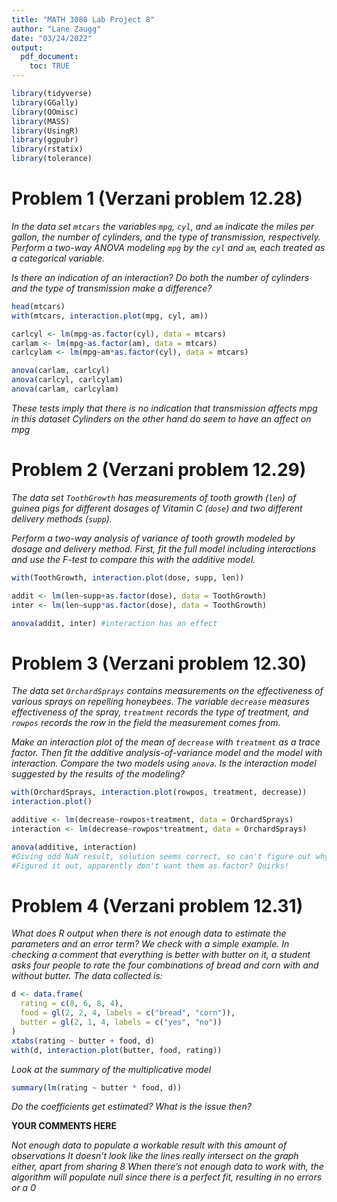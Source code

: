 ---
title: "MATH 3080 Lab Project 8"
author: "Lane Zaugg"
date: "03/24/2022"
output:
  pdf_document:
    toc: TRUE
---


```{r, include = FALSE}
library(tidyverse)
library(GGally)
library(OOmisc)
library(MASS)
library(UsingR)
library(ggpubr)
library(rstatix)
library(tolerance)
```


# Problem 1 (Verzani problem 12.28)

*In the data set `mtcars` the variables `mpg`, `cyl`, and `am` indicate the
miles per gallon, the number of cylinders, and the type of transmission,
respectively. Perform a two-way ANOVA modeling `mpg` by the `cyl` and `am`, each
treated as a categorical variable.*

*Is there an indication of an interaction? Do both the number of cylinders and
the type of transmission make a difference?*

```{r, error = TRUE}

head(mtcars)
with(mtcars, interaction.plot(mpg, cyl, am))

carlcyl <- lm(mpg~as.factor(cyl), data = mtcars)
carlam <- lm(mpg~as.factor(am), data = mtcars)
carlcylam <- lm(mpg~am*as.factor(cyl), data = mtcars)

anova(carlam, carlcyl)
anova(carlcyl, carlcylam)
anova(carlam, carlcylam)
```
*These tests imply that there is no indication that transmission affects mpg in this dataset*
*Cylinders on the other hand do seem to have an affect on mpg*

# Problem 2 (Verzani problem 12.29)

*The data set `ToothGrowth` has measurements of tooth growth (`len`) of guinea
pigs for different dosages of Vitamin C (`dose`) and two different delivery
methods (`supp`).*

*Perform a two-way analysis of variance of tooth growth modeled by dosage and
delivery method. First, fit the full model including interactions and use the
$F$-test to compare this with the additive model.*

```{r, error = TRUE}
with(ToothGrowth, interaction.plot(dose, supp, len))

addit <- lm(len~supp+as.factor(dose), data = ToothGrowth)
inter <- lm(len~supp*as.factor(dose), data = ToothGrowth)

anova(addit, inter) #interaction has an effect

```

# Problem 3 (Verzani problem 12.30)

*The data set `OrchardSprays` contains measurements on the effectiveness of
various sprays on repelling honeybees. The variable `decrease` measures
effectiveness of the spray, `treatment` records the type of treatment, and
`rowpos` records the row in the field the measurement comes from.*

*Make an interaction plot of the mean of `decrease` with `treatment` as a trace
factor. Then fit the additive analysis-of-variance model and the model with
interaction. Compare the two models using `anova`. Is the interaction model
suggested by the results of the modeling?*

```{r, error = TRUE}
with(OrchardSprays, interaction.plot(rowpos, treatment, decrease))
interaction.plot()

additive <- lm(decrease~rowpos+treatment, data = OrchardSprays)
interaction <- lm(decrease~rowpos*treatment, data = OrchardSprays)

anova(additive, interaction)
#Giving odd NaN result, solution seems correct, so can't figure out why that is the case...
#Figured it out, apparently don't want them as.factor? Quirks!

```

# Problem 4 (Verzani problem 12.31)

*What does R output when there is not enough data to estimate the parameters and
an error term? We check with a simple example. In checking a comment that
everything is better with butter on it, a student asks four people to rate the
four combinations of bread and corn with and without butter. The data collected
is:*

```{r}
d <- data.frame(
  rating = c(8, 6, 8, 4),
  food = gl(2, 2, 4, labels = c("bread", "corn")),
  butter = gl(2, 1, 4, labels = c("yes", "no"))
)
xtabs(rating ~ butter + food, d)
with(d, interaction.plot(butter, food, rating))
```

*Look at the summary of the multiplicative model*

```{r}
summary(lm(rating ~ butter * food, d))
```

*Do the coefficients get estimated? What is the issue then?*

**YOUR COMMENTS HERE**

*Not enough data to populate a workable result with this amount of observations*
*It doesn't look like the lines really intersect on the graph either, apart from sharing 8*
*When there's not enough data to work with, the algorithm will populate null since there is a perfect*
*fit, resulting in no errors or a 0*
